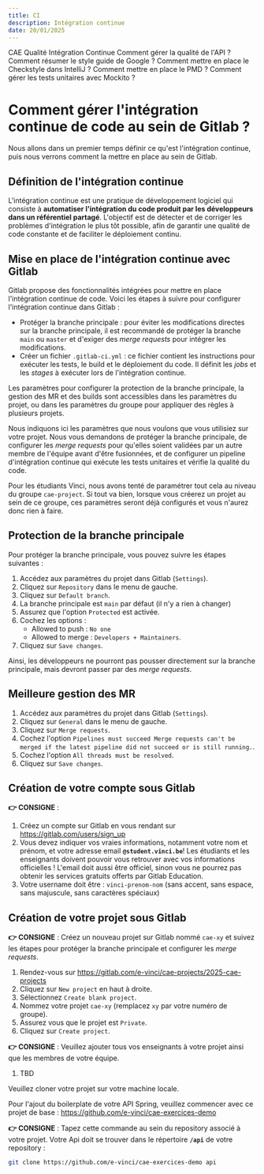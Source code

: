 ```yaml
---
title: CI
description: Intégration continue
date: 20/01/2025
---
```


<InternalPageMenu>
  <PathViewer>
    <PathViewerItem to="/"> CAE </PathViewerItem>
    <PathViewerItem to="/quality"> Qualité </PathViewerItem>
    <PathViewerItem selected> Intégration Continue </PathViewerItem>
  </PathViewer>
  <InternalPageMenuItem> Comment gérer la qualité de l'API ? </InternalPageMenuItem>
  <InternalPageMenuItem> Comment résumer le style guide de Google ? </InternalPageMenuItem>
  <InternalPageMenuItem> Comment mettre en place le Checkstyle dans IntelliJ ? </InternalPageMenuItem>
  <InternalPageMenuItem> Comment mettre en place le PMD ? </InternalPageMenuItem>
  <InternalPageMenuItem> Comment gérer les tests unitaires avec Mockito ? </InternalPageMenuItem>
</InternalPageMenu>



# <InternalPageTitle> Comment gérer l'intégration continue de code au sein de Gitlab ? </InternalPageTitle>

Nous allons dans un premier temps définir ce qu'est l'intégration continue, puis nous verrons comment la mettre en place au sein de Gitlab.

## Définition de l'intégration continue

L'intégration continue est une pratique de développement logiciel qui consiste à **automatiser l'intégration du code produit par les développeurs dans un référentiel partagé**. L'objectif est de détecter et de corriger les problèmes d'intégration le plus tôt possible, afin de garantir une qualité de code constante et de faciliter le déploiement continu.

## Mise en place de l'intégration continue avec Gitlab

Gitlab propose des fonctionnalités intégrées pour mettre en place l'intégration continue de code. Voici les étapes à suivre pour configurer l'intégration continue dans Gitlab :
- Protéger la branche principale : pour éviter les modifications directes sur la branche principale, il est recommandé de protéger la branche `main` ou `master` et 
d'exiger des *merge requests* pour intégrer les modifications.
- Créer un fichier `.gitlab-ci.yml` : ce fichier contient les instructions pour exécuter les tests, le build et le déploiement du code. Il définit les *jobs* et les *stages* à exécuter lors de l'intégration continue.

Les paramètres pour configurer la protection de la branche principale, la gestion des MR et des builds sont accessibles dans les paramètres du projet, ou dans les paramètres du groupe pour appliquer des règles à plusieurs projets.

Nous indiquons ici les paramètres que nous voulons que vous utilisiez sur votre projet.
Nous vous demandons de protéger la branche principale, de configurer les *merge requests* pour qu'elles soient validées par un autre membre de l'équipe avant d'être fusionnées, et de configurer un pipeline d'intégration continue qui exécute les tests unitaires et vérifie la qualité du code.

Pour les étudiants Vinci, nous avons tenté de paramétrer tout cela au niveau du groupe `cae-project`. Si tout va bien, lorsque vous créerez un projet au sein de ce groupe, ces paramètres seront déjà configurés et vous n'aurez donc rien à faire.

## Protection de la branche principale

Pour protéger la branche principale, vous pouvez suivre les étapes suivantes :
1. Accédez aux paramètres du projet dans Gitlab (`Settings`).
2. Cliquez sur `Repository` dans le menu de gauche.
3. Cliquez sur `Default branch`.
4. La branche principale est `main` par défaut (il n'y a rien à changer)
5. Assurez que l'option `Protected` est activée.
6. Cochez les options :
   - Allowed to push : `No one` 
   - Allowed to merge : `Developers + Maintainers`.
7. Cliquez sur `Save changes`.

Ainsi, les développeurs ne pourront pas pousser directement sur la branche principale, mais devront passer par des *merge requests*.


## Meilleure gestion des MR
1. Accédez aux paramètres du projet dans Gitlab (`Settings`).
2. Cliquez sur `General` dans le menu de gauche.
3. Cliquez sur `Merge requests`.
4. Cochez l'option `Pipelines must succeed
Merge requests can't be merged if the latest pipeline did not succeed or is still running.`.
5. Cochez l'option `All threads must be resolved`.
6. Cliquez sur `Save changes`.


## Création de votre compte sous Gitlab

**👉 CONSIGNE** : 
1. Créez un compte sur Gitlab en vous rendant sur https://gitlab.com/users/sign_up
2. Vous devez indiquer vos vraies informations, notamment votre nom et prénom, et votre adresse email **`@student.vinci.be`**! Les étudiants et les enseignants doivent pouvoir vous retrouver avec vos informations officielles ! L'email doit aussi être officiel, sinon vous ne pourrez pas obtenir les services gratuits offerts par Gitlab Education.
3. Votre username doit être : `vinci-prenom-nom` (sans accent, sans espace, sans majuscule, sans caractères spéciaux)



## Création de votre projet sous Gitlab

**👉 CONSIGNE** : Créez un nouveau projet sur Gitlab nommé `cae-xy` et suivez les étapes pour protéger la branche principale et configurer les *merge requests*.

1. Rendez-vous sur https://gitlab.com/e-vinci/cae-projects/2025-cae-projects
2. Cliquez sur `New project` en haut à droite.
3. Sélectionnez `Create blank project`.
4. Nommez votre projet `cae-xy` (remplacez `xy` par votre numéro de groupe).
5. Assurez vous que le projet est `Private`.
5. Cliquez sur `Create project`.
 
**👉 CONSIGNE** : Veuillez ajouter tous vos enseignants à votre projet ainsi que les membres de votre équipe.
1. TBD

Veuillez cloner votre projet sur votre machine locale.

Pour l'ajout du boilerplate de votre API Spring, veuillez commencer avec ce projet de base :
https://github.com/e-vinci/cae-exercices-demo

**👉 CONSIGNE** : Tapez cette commande au sein du repository associé à votre projet. Votre Api doit se trouver dans le répertoire **`/api`** de votre repository :

```bash
git clone https://github.com/e-vinci/cae-exercices-demo api
```